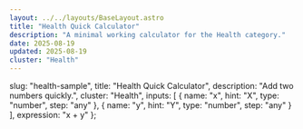 ```yaml
---
layout: ../../layouts/BaseLayout.astro
title: "Health Quick Calculator"
description: "A minimal working calculator for the Health category."
date: 2025-08-19
updated: 2025-08-19
cluster: "Health"
---
```



  slug: "health-sample",
  title: "Health Quick Calculator",
  description: "Add two numbers quickly.",
  cluster: "Health",
  inputs: [
    { name: "x", hint: "X", type: "number", step: "any" },
    { name: "y", hint: "Y", type: "number", step: "any" }
  ],
  expression: "x + y"
};

<Calculator schema={schema} />
